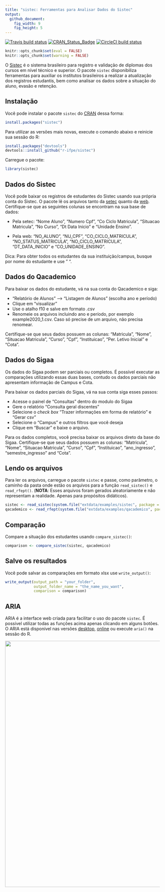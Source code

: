 ```yaml
---
title: "sistec: Ferramentas para Analisar Dados do Sistec"
output:
  github_document:
    fig_width: 9
    fig_height: 5
---
```


  [![Travis build status](https://travis-ci.org/r-ifpe/sistec.svg?branch=master)](https://travis-ci.org/r-ifpe/sistec)
  [![CRAN\_Status\_Badge](https://www.r-pkg.org/badges/version/sistec)](https://cran.r-project.org/package=sistec)
  [![CircleCI build status](https://circleci.com/gh/r-ifpe/sistec.svg?style=svg)](https://circleci.com/gh/r-ifpe/sistec)

```r
knitr::opts_chunk$set(eval = FALSE)
knitr::opts_chunk$set(warning = FALSE)
```

O [Sistec](https://sistec.mec.gov.br/) é o sistema brasileiro para registro e validação de diplomas dos cursos em nível técnico e superior. O pacote `sistec` disponibiliza ferramentas para auxiliar os institutos brasileiros a realizar a atualização dos registros estudantis, bem como analisar os dados sobre a situação do aluno, evasão e retenção. 

## Instalação

Você pode instalar o pacote `sistec` do [CRAN](https://CRAN.r-project.org) dessa forma:

```r
install.packages("sistec")
```

Para utilizar as versões mais novas, execute o comando abaixo e reinicie sua sessão do R:

```r
install.packages("devtools")
devtools::install_github("r-ifpe/sistec")
```

Carregue o pacote:
```r
library(sistec)
```

## Dados do Sistec

Você pode baixar os registros de estudantes do Sistec usando sua própria conta do Sistec. O pacote lê os arquivos tanto da  [setec](http://portal.mec.gov.br/setec-secretaria-de-educacao-profissional-e-tecnologica) quanto da [web](https://sistec.mec.gov.br/). Certifique-se que as seguintes colunas se encontram na sua base de dados: 

 - Pela setec: "Nome Aluno", "Numero Cpf", "Co Ciclo Matricula", "Situacao Matricula", "No Curso",
 "Dt Data Inicio" e "Unidade Ensino".
  
 - Pela web: "NO_ALUNO", "NU_CPF", "CO_CICLO_MATRICULA", "NO_STATUS_MATRICULA", "NO_CICLO_MATRICULA", "DT_DATA_INICIO" e "CO_UNIDADE_ENSINO".

Dica: Para obter todos os estudantes da sua instituição/campus, busque por nome do estudante e use " ".

## Dados do Qacademico

Para baixar os dados do estudante, vá na sua conta do Qacademico e siga:

 - "Relatório de Alunos" --> "Listagem de Alunos" (escolha ano e período)
 - Clique em "visualizar" 
 - Use o atalho f10 e salve em formato .csv
 - Renomeie os arquivos incluindo ano e período, por exemplo example2020_1.csv. Caso só precise de um arquivo, não precisa renomear.

Certifique-se que seus dados possuem as colunas: "Matricula", "Nome", "Situacao Matricula", "Curso", "Cpf", "Instituicao", "Per. Letivo Inicial" e "Cota".

## Dados do Sigaa

Os dados do Sigaa podem ser parciais ou completos. É possível executar as comparações utilizando essas duas bases, contudo os dados parciais não apresentam informação de Campus e Cota.

Para baixar os dados parciais do Sigaa, vá na sua conta siga esses passos:

 - Acesse o painel de "Consultas" dentro do modulo do Sigaa
 - Gere o relatório "Consulta geral discentes"
 - Selecione o *check box* "Trazer informações em forma de relatório" e "Gerar csv"
 - Selecione o "Campus" e outros filtros que você deseja
 - Clique em "Buscar" e baixe o arquivo. 

Para os dados completos, você precisa baixar os arquivos direto da base do Sigaa. Certifique-se que seus dados possuem as colunas: "Matricula", "Nome", "Situacao Matricula", 
"Curso", "Cpf", "Instituicao", "ano_ingresso", "semestre_ingresso" and "Cota". 

## Lendo os arquivos

Para ler os arquivos, carregue o pacote `sistec` e passe, como parâmetro, o caminho da pasta onde estão os arquivos para a função `read_sistec()` e `read_rfept()`. (**NOTA**: Esses arquivos foram gerados aleatoriamente e não representam a realidade. Apenas para propósitos didáticos).

```r
sistec <- read_sistec(system.file("extdata/examples/sistec", package = "sistec"))
qacademico <- read_rfept(system.file("extdata/examples/qacademico", package = "sistec"))
```

## Comparação

Compare a situação dos estudantes usando `compare_sistec()`:

```r
comparison <- compare_sistec(sistec, qacademico)
```

## Salve os resultados

Você pode salvar as comparações em formato xlsx use `write_output()`:

```r
write_output(output_path = "your_folder",
             output_folder_name = "the_name_you_want",
             comparison = comparison)
```

## ARIA

ARIA é a interface web criada para facilitar o uso do pacote `sistec`. É possível utilizar todas as funções acima apenas clicando em alguns botões. O ARIA está disponível nas versões [desktop](https://www.dropbox.com/sh/2bv2h49i8qfbzs9/AAA7MBfaZepyLMc5saDAEEo1a?dl=0), [online](https://aria.ifpe.edu.br) ou execute `aria()` na sessão do R. 

<img src="tools/readme/aria_0.2.0.png" class="screenshot" width=800 />
